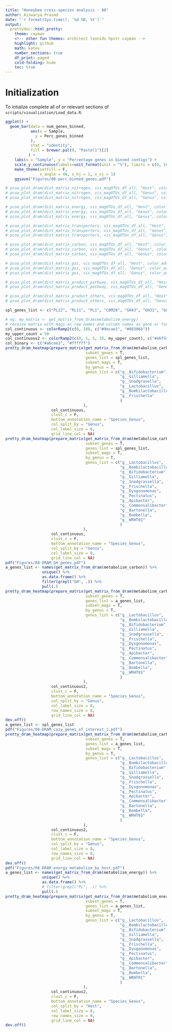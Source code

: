 ```yaml
---
title: "Honeybee cross-species analysis - 08"
author: Aiswarya Prasad
date: "`r format(Sys.time(), '%d %B, %Y')`"
output:
  prettydoc::html_pretty:
    theme: cayman
    <!-- other fun themes: architect leonids hpstr cayman -->
    highlight: github
    math: katex
    number_sections: true
    df_print: paged
    cold-folding: hide
    toc: true
---
```


# Initialization

To intialize complete all of or relevant sections of `scripts/visualization/Load_data.R`.

```r
ggplot() +
  geom_bar(data = num_genes_binned,
           aes(x = Sample,
             y = Perc_genes_binned
           ),
           stat = "identity",
           fill = brewer.pal(9, "Pastel1")[2]
          ) +
    labs(x = "Sample", y = "Percentage genes in binned contigs") +
    scale_y_continuous(labels=unit_format(unit = "%"), limits = c(0, 100)) +
    make_theme(setFill = F,
               x_angle = 40, x_hj = 1, x_vj = 1)
    ggsave("Figures/08-perc_binned_genes.pdf")
```

```r
# pcoa_plot_dram(dist_matrix_nitrogen, vis_magOTUs_df_all, "Host", color_add = T, host_order_color_dark, "ID")
# pcoa_plot_dram(dist_matrix_nitrogen, vis_magOTUs_df_all, "Genus", color_add = T, genusColors, "ID", shape_add = F)
# pcoa_plot_dram(dist_matrix_nitrogen, vis_magOTUs_df_all, "Genus", color_add = T, genusColors, "ID", shape_add = T, "Host")

# pcoa_plot_dram(dist_matrix_energy, vis_magOTUs_df_all, "Host", color_add = T, host_order_color_dark, "ID")
# pcoa_plot_dram(dist_matrix_energy, vis_magOTUs_df_all, "Genus", color_add = T, genusColors, "ID", shape_add = F)
# pcoa_plot_dram(dist_matrix_energy, vis_magOTUs_df_all, "Genus", color_add = T, genusColors, "ID", shape_add = T, "Host")

# pcoa_plot_dram(dist_matrix_transporters, vis_magOTUs_df_all, "Host", color_add = T, host_order_color_dark, "ID")
# pcoa_plot_dram(dist_matrix_transporters, vis_magOTUs_df_all, "Genus", color_add = T, genusColors, "ID", shape_add = F)
# pcoa_plot_dram(dist_matrix_transporters, vis_magOTUs_df_all, "Genus", color_add = T, genusColors, "ID", shape_add = T, "Host")

# pcoa_plot_dram(dist_matrix_carbon, vis_magOTUs_df_all, "Host", color_add = T, host_order_color_dark, "ID")
# pcoa_plot_dram(dist_matrix_carbon, vis_magOTUs_df_all, "Genus", color_add = T, genusColors, "ID", shape_add = F)
# pcoa_plot_dram(dist_matrix_carbon, vis_magOTUs_df_all, "Genus", color_add = T, genusColors, "ID", shape_add = T, "Host")

# pcoa_plot_dram(dist_matrix_goi, vis_magOTUs_df_all, "Host", color_add = T, host_order_color_dark, "ID")
# pcoa_plot_dram(dist_matrix_goi, vis_magOTUs_df_all, "Genus", color_add = T, genusColors, "ID", shape_add = F)
# pcoa_plot_dram(dist_matrix_goi, vis_magOTUs_df_all, "Genus", color_add = T, genusColors, "ID", shape_add = T, "Host")

# pcoa_plot_dram(dist_matrix_product_pathway, vis_magOTUs_df_all, "Host", color_add = T, host_order_color_dark, "ID")
# pcoa_plot_dram(dist_matrix_product_pathway, vis_magOTUs_df_all, "Genus", color_add = T, genusColors, "ID")

# pcoa_plot_dram(dist_matrix_product_others, vis_magOTUs_df_all, "Host", color_add = T, host_order_color_dark, "ID")
# pcoa_plot_dram(dist_matrix_product_others, vis_magOTUs_df_all, "Genus", color_add = T, genusColors, "ID")
```

```r
spl_genes_list <- c("PL22", "PL11", "PL1", "CBM20", "GH43", "GH31", "GH76", "GH125", "GH92", "GH51", "GH5", "GH28", "CE12", "CE8", "GH105", "GH13", "GH57", "GH133", "GH97")

# eg. my_matrix <- get_matrix_from_dram(metabolism_energy)
# receive matrix with mags as row names and column names as gene or function names
col_continuous <- colorRamp2(c(0, 10), c("#9ecae1", "#08306b"))
my_upper_count = 50
col_continuous2 <- colorRamp2(c(0, 1, 5, 15, my_upper_count), c("#e6f5d0", "#7fbc41", brewer.pal(9, "RdPu")[1], brewer.pal(9, "RdPu")[8], brewer.pal(9, "RdPu")[9]))
col_binary <- c("#a6cee3", "#ffffff")
pretty_dram_heatmap(prepare_matrix(get_matrix_from_dram(metabolism_carbon),
                                   subset_genes = T,
                                   genes_list = spl_genes_list,
                                   subset_mags = T,
                                   by_genus = T,
                                   genus_list = c("g__Bifidobacterium",
                                                  "g__Gilliamella",
                                                  "g__Snodgrasella",
                                                  "g__Lactobacillus",
                                                  "g__Bombilactobacillus",
                                                  "g__Frischella"
                                                  )
                                  ),
                    col_continuous, 
                    clust_c = F, 
                    bottom_annotation_name = "Species_Genus",
                    col_split_by = "Genus",
                    col_label_size = 8,
                    grid_line_col = NA)
pretty_dram_heatmap(prepare_matrix(get_matrix_from_dram(metabolism_carbon),
                                   subset_genes = T,
                                   genes_list = spl_genes_list,
                                   subset_mags = T,
                                   by_genus = T,
                                   genus_list = c("g__Lactobacillus",
                                                  "g__Bombilactobacillus",
                                                  "g__Bifidobacterium",
                                                  "g__Gilliamella",
                                                  "g__Snodgrassella",
                                                  "g__Frischella",
                                                  "g__Dysgonomonas",
                                                  "g__Pectinatus",
                                                  "g__Apibacter",
                                                  "g__Commensalibacter",
                                                  "g__Bartonella",
                                                  "g__Bombella",
                                                  "g__WRHT01"
                                                  )
                                  ),
                    col_continuous, 
                    clust_c = F, 
                    bottom_annotation_name = "Species_Genus",
                    col_split_by = "Genus",
                    col_label_size = 8,
                    grid_line_col = NA)
pdf("Figures/08-DRAM_GH_genes.pdf")
a_genes_list <- names(get_matrix_from_dram(metabolism_carbon)) %>%
                unique() %>%
                as.data.frame() %>%
                filter(grepl("GH", .)) %>%
                pull(.)                
pretty_dram_heatmap(prepare_matrix(get_matrix_from_dram(metabolism_carbon),
                                   subset_genes = T,
                                   genes_list = a_genes_list,
                                   subset_mags = T,
                                   by_genus = T,
                                   genus_list = c("g__Lactobacillus",
                                                  "g__Bombilactobacillus",
                                                  "g__Bifidobacterium",
                                                  "g__Gilliamella",
                                                  "g__Snodgrassella",
                                                  "g__Frischella",
                                                  "g__Dysgonomonas",
                                                  "g__Pectinatus",
                                                  "g__Apibacter",
                                                  "g__Commensalibacter",
                                                  "g__Bartonella",
                                                  "g__Bombella",
                                                  "g__WRHT01"
                                                  )
                                  ),
                    col_continuous2, 
                    clust_c = F, 
                    bottom_annotation_name = "Species_Genus",
                    col_split_by = "Genus",
                    col_label_size = 8,
                    row_names_size = 8,
                    grid_line_col = NA)
dev.off()
a_genes_list <- spl_genes_list              
pdf("Figures/08-DRAM_cazy_genes_of_interest_1.pdf")
pretty_dram_heatmap(prepare_matrix(get_matrix_from_dram(metabolism_carbon),
                                   subset_genes = T,
                                   genes_list = a_genes_list,
                                   subset_mags = T,
                                   by_genus = T,
                                   genus_list = c("g__Lactobacillus",
                                                  "g__Bombilactobacillus",
                                                  "g__Bifidobacterium",
                                                  "g__Gilliamella",
                                                  "g__Snodgrassella",
                                                  "g__Frischella",
                                                  "g__Dysgonomonas",
                                                  "g__Pectinatus",
                                                  "g__Apibacter",
                                                  "g__Commensalibacter",
                                                  "g__Bartonella",
                                                  "g__Bombella",
                                                  "g__WRHT01"
                                                  )
                                  ),
                    col_continuous2, 
                    clust_c = F, 
                    bottom_annotation_name = "Species_Genus",
                    col_split_by = "Genus",
                    col_label_size = 8,
                    row_names_size = 8,
                    grid_line_col = NA)
dev.off()
pdf("Figures/08-DRAM_energy_metabolism_by_host.pdf")
a_genes_list <- names(get_matrix_from_dram(metabolism_energy)) %>%
                unique() %>%
                as.data.frame() %>%
                # filter(grepl("PL", .)) %>%
                pull(.)                
pretty_dram_heatmap(prepare_matrix(get_matrix_from_dram(metabolism_energy),
                                   subset_genes = T,
                                   genes_list = a_genes_list,
                                   subset_mags = T,
                                   by_genus = T,
                                   genus_list = c("g__Lactobacillus",
                                                  "g__Bombilactobacillus",
                                                  "g__Bifidobacterium",
                                                  "g__Gilliamella",
                                                  "g__Snodgrassella",
                                                  "g__Frischella",
                                                  "g__Dysgonomonas",
                                                  "g__Pectinatus",
                                                  "g__Apibacter",
                                                  "g__Commensalibacter",
                                                  "g__Bartonella",
                                                  "g__Bombella",
                                                  "g__WRHT01"
                                                  )
                                  ),
                    col_continuous2, 
                    clust_c = F, 
                    bottom_annotation_name = "Species_Genus",
                    col_split_by = "Host",
                    col_label_size = 8,
                    row_names_size = 0,
                    grid_line_col = NA)
dev.off()
```
